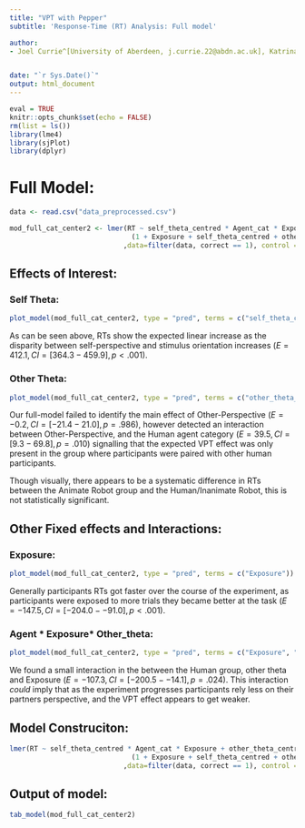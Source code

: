 ```yaml
---
title: "VPT with Pepper"
subtitle: 'Response-Time (RT) Analysis: Full model'

author: 
- Joel Currie^[University of Aberdeen, j.currie.22@abdn.ac.uk], Katrina Louise McDonough^[University of East Anglia], Agnieszka Wykowska^[Istituto Italiano di Tecnologia], Maria Elena Giannaccini^[University of Aberdeen], Patric Bach^[University of Aberdeen]


date: "`r Sys.Date()`"
output: html_document
---
```


```r
eval = TRUE
knitr::opts_chunk$set(echo = FALSE)
rm(list = ls())
library(lme4)
library(sjPlot)
library(dplyr)
```


# Full Model:

```r
data <- read.csv("data_preprocessed.csv")

mod_full_cat_center2 <- lmer(RT ~ self_theta_centred * Agent_cat * Exposure + other_theta_centred * Agent_cat * Exposure + 
                              (1 + Exposure + self_theta_centred + other_theta_centred|subject) 
                            ,data=filter(data, correct == 1), control = lmerControl(optimizer = "bobyqa"))
```
## Effects of Interest:
### Self Theta:

```r
plot_model(mod_full_cat_center2, type = "pred", terms = c("self_theta_centred", "Agent_cat"))
```

As can be seen above, RTs  show the expected linear increase as the disparity between self-perspective and stimulus orientation increases ($E = 412.1, CI = [364.3 - 459.9], p < .001$).

### Other Theta:

```r
plot_model(mod_full_cat_center2, type = "pred", terms = c("other_theta_centred", "Agent_cat"))
```

Our full-model failed to identify the main effect of Other-Perspective ($E = -0.2, CI = [-21.4 - 21.0], p = .986$), however detected an interaction between Other-Perspective, and the Human agent category ($E = 39.5, CI = [9.3 - 69.8], p = .010$) signalling that the expected VPT effect was only present in the group where participants were paired with other human participants.

Though visually, there appears to be a systematic difference in RTs between the Animate Robot group and the Human/Inanimate Robot, this is not statistically significant. 

## Other Fixed effects and Interactions:
### Exposure:

```r
plot_model(mod_full_cat_center2, type = "pred", terms = c("Exposure"))
```
Generally participants RTs got faster over the course of the experiment, as participants were exposed to more trials they became better at the task ($E = -147.5, CI = [-204.0 - -91.0], p < .001$).  

### Agent * Exposure* Other_theta:
```r
plot_model(mod_full_cat_center2, type = "pred", terms = c("Exposure", "other_theta_centred", "Agent_cat"))
```

We found a small interaction in the between the Human group, other theta and Exposure ($E = -107.3, CI = [-200.5 - -14.1], p = .024$). This interaction *could* imply that as the experiment progresses participants rely less on their partners perspective, and the VPT effect appears to get weaker. 

## Model Construciton:
```r
lmer(RT ~ self_theta_centred * Agent_cat * Exposure + other_theta_centred * Agent_cat * Exposure + 
                              (1 + Exposure + self_theta_centred + other_theta_centred|subject) 
                            ,data=filter(data, correct == 1), control = lmerControl(optimizer = "bobyqa"))
```

## Output of model:
```r
tab_model(mod_full_cat_center2)
```





